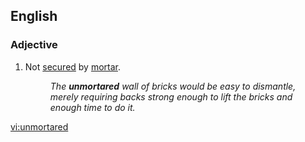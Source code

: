 ==English==

===Adjective===
{{en-adj|-}}

# Not [[secure]]d by [[mortar]].
#: ''The '''unmortared''' wall of bricks would be easy to dismantle, merely requiring backs strong enough to lift the bricks and enough time to do it.''

[[vi:unmortared]]